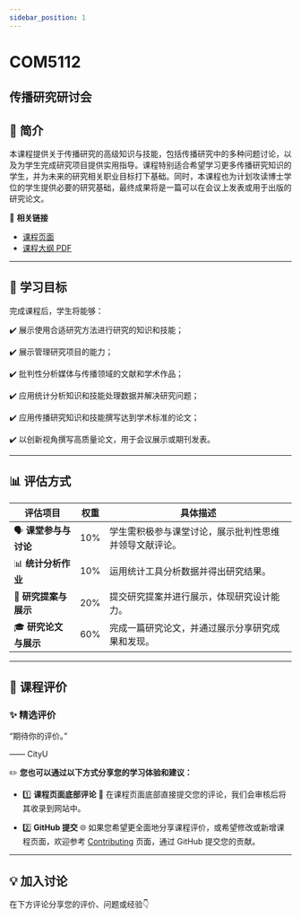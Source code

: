 ```yaml
---
sidebar_position: 1
---
```


# COM5112
## 传播研究研讨会

## **📘 简介**
本课程提供关于传播研究的高级知识与技能，包括传播研究中的多种问题讨论，以及为学生完成研究项目提供实用指导。课程特别适合希望学习更多传播研究知识的学生，并为未来的研究相关职业目标打下基础。同时，本课程也为计划攻读博士学位的学生提供必要的研究基础，最终成果将是一篇可以在会议上发表或用于出版的研究论文。

🔗 **相关链接**
- [课程页面](https://www.cityu.edu.hk/catalogue/pg/202425/course/COM5112.htm)
- [课程大纲 PDF](https://www.cityu.edu.hk/catalogue/pg/202425/course/COM5112.pdf)

---

## **🎯 学习目标**

完成课程后，学生将能够：

✔️ 展示使用合适研究方法进行研究的知识和技能；

✔️ 展示管理研究项目的能力；

✔️ 批判性分析媒体与传播领域的文献和学术作品；

✔️ 应用统计分析知识和技能处理数据并解决研究问题；

✔️ 应用传播研究知识和技能撰写达到学术标准的论文；

✔️ 以创新视角撰写高质量论文，用于会议展示或期刊发表。

---

## **📊 评估方式**

| **评估项目**          | **权重** | **具体描述**                                                                                       |
|----------------------|---------|---------------------------------------------------------------------------------------------------|
| 🗣️ **课堂参与与讨论**   | 10%     | 学生需积极参与课堂讨论，展示批判性思维并领导文献评论。                                                |
| 📊 **统计分析作业**     | 10%     | 运用统计工具分析数据并得出研究结果。                                                                |
| 📑 **研究提案与展示**   | 20%     | 提交研究提案并进行展示，体现研究设计能力。                                                            |
| 🎓 **研究论文与展示**   | 60%     | 完成一篇研究论文，并通过展示分享研究成果和发现。                                                      |

---

## **💬 课程评价**

### ✨ **精选评价**
<div className={commentStyles.commentBox}>
    <p className={commentStyles.commentText}>
        “期待你的评价。”
    </p>
    <p className={commentStyles.commentAuthor}>—— CityU</p>
</div>

✏️ **您也可以通过以下方式分享您的学习体验和建议：**

- 1️⃣ **课程页面底部评论**
💬 在课程页面底部直接提交您的评论，我们会审核后将其收录到网站中。

- 2️⃣ **GitHub 提交**
🌐 如果您希望更全面地分享课程评价，或希望修改或新增课程页面，欢迎参考 [Contributing](/contributing) 页面，通过 GitHub 提交您的贡献。

---

## **💡 加入讨论**

在下方评论分享您的评价、问题或经验👇
<Utterances />
